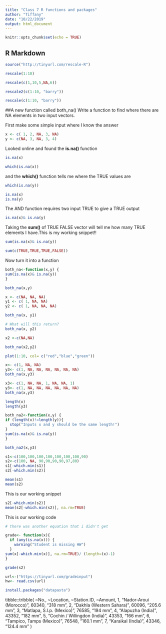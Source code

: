 ```yaml
---
title: "Class 7 R functions and packages"
author: "Tiffany"
date: "10/22/2019"
output: html_document
---
```


```r
knitr::opts_chunk$set(echo = TRUE)
```

## R Markdown

```r
source("http://tinyurl.com/rescale-R")
```

```r
rescale(1:10)
```

```r
rescale(c(1,10,5,NA,6))
```


```r
rescale2(c(1:10, "barry"))

```

```r
rescale(c(1:10, "barry"))
```

##A new function called both_na()
Write a function to find where there are NA elements in two input vectors.

First make some simple input where I know the answer
```r
x <- c( 1, 2, NA, 3, NA)
y <- c(NA, 3, NA, 3, 4)
```

Looked online and found the **is.na()** function
```r
is.na(x)
```

```r
which(is.na(x))
```
and the **which()** function tells me where the TRUE values are
```r
which(is.na(y))
```


```r
is.na(x)
is.na(y)
```
The AND function requires two input TRUE to give a TRUE output
```r
is.na(x)& is.na(y)
```

Taking the **sum()** of TRUE FALSE vector will tell me how many TRUE elements I have.This is my working snippet!!
```r
sum(is.na(x)& is.na(y))
```

```r
sum(c(TRUE,TRUE,TRUE,FALSE))
```


Now turn it into a function

```r
both_na<-function(x,y) {
sum(is.na(x)& is.na(y))
}
```

```r
both_na(x,y)
```


```r
x <- c(NA, NA, NA)
y1 <- c( 1, NA, NA)
y2 <- c( 1, NA, NA, NA)

```

```r
both_na(x, y1)
```

```r
# What will this return?
both_na(x, y2)
```

```r
x2 <-c(NA,NA)
```

```r
both_na(x2,y2)
```


```r
plot(1:10, col= c("red","blue","green"))
```


```r
x<- c(1, NA, NA)
y3<- c(1, NA, NA, NA, NA, NA, NA)
both_na(x,y3)
```


```r
x3<- c(1, NA, NA, 1, NA, NA, 1)
y3<- c(1, NA, NA, NA, NA, NA, NA)
both_na(x,y3)
```

```r
length(x)
length(y3)
```


```r
both_na2<-function(x,y) {
if (length(x)!=length(y)){
  stop("Inputs x and y should be the same length!")
}
sum(is.na(x)& is.na(y))
}
```


```r
both_na2(x,y3)
```

```r
s1<-c(100,100,100,100,100,100,100,90)
s2<-c(100, NA, 90,90,90,90,97,80)
s1[-which.min(s1)]
s2[-which.min(s2)]
```


```r
mean(s1)
mean(s2)
```

This is our working snippet
```r
s2[-which.min(s2)]
mean(s2[-which.min(s2)], na.rm=TRUE)
```

This is our working code
```r
# there was another equation that i didn't get
```





```r
grade<- function(x){
  if (any(is.na(x))) {
    warning("Student is missing HW")
  }
sum(x[-which.min(x)], na.rm=TRUE)/ (length=(x)-1)
}
```

```r
grade(s2)
```




```r
url<-("https://tinyurl.com/gradeinput")
hw<- read.csv(url)
```



```r
install.packages("datapasta")
```

tibble::tribble(
  ~No.,                     ~Location, ~Station.ID,    ~Amount,
     1,       "Nador-Aroui (Morocco)",       60340,   "318 mm",
     2,     "Dakhla (Western Sahara)",       60096, "205.6 mm",
     3,    "Matlapa, S.l.p. (Mexico)",       76585,   "194 mm",
     4,            "Alapuzha (India)",       43352,   "182 mm",
     5, "Cochin / Willingdon (India)",       43353,   "166 mm",
     6,     "Tampico, Tamps (Mexico)",       76548, "160.1 mm",
     7,            "Karaikal (India)",       43346, "124.4 mm"
  )























